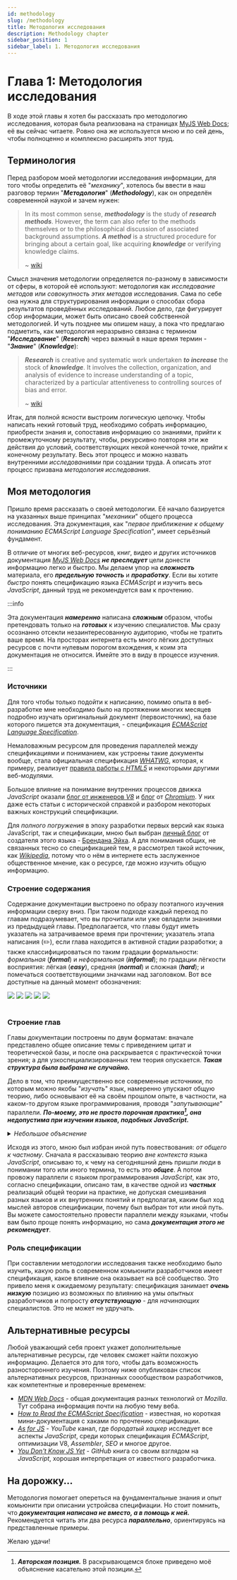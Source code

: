 ```yaml
---
id: methodology
slug: /methodology
title: Методология исследования
description: Methodology chapter
sidebar_position: 1
sidebar_label: 1. Методология исследования
---
```



<ChapterInfo type='informal' complexity='easy' time='9' />

# Глава 1: Методология исследования

В ходе этой главы я хотел бы рассказать про методологию исследования, которая была реализована на
страницах [MyJS Web Docs](https://github.com/denlove/myJS); её вы сейчас читаете. Ровно она же
используется мною и по сей день, чтобы полноценно и комплексно расширять этот труд.

## Терминология

Перед разбором моей методологии исследования информации, для того чтобы определить её "_механику_",
хотелось бы ввести в наш разговор термин "**_Методология_**" (**_Methodology_**), как он определён
современной наукой и зачем нужен:

> In its most common sense, **_methodology_** is the study of **_research methods_**. However, the
> term can also refer to the methods themselves or to the philosophical discussion of associated
> background assumptions. **_A method_** is a structured procedure for bringing about a certain
> goal, like acquiring **_knowledge_** or verifying knowledge claims.
>
> ~ [wiki](https://en.wikipedia.org/wiki/Methodology)

Смысл значения методологии определяется по-разному в зависимости от сферы, в которой её используют:
методология как _исследование методов_ или _совокупность этих методов_ исследования. Сама по себе
она нужна для структурирования информации о способах сбора результатов проведённых исследований.
Любое дело, где фигурирует сбор информации, может быть описано своей собственной методологией. И
чуть позднее мы опишем нашу, а пока что предлагаю подметить, как методология неразрывно связана с
термином "**_Исследование_**" (**_Reserch_**) через важный в наше время термин - "**_Знание_**"
(**_Knowledge_**):

> **_Research_** is creative and systematic work undertaken **_to increase_** the stock of
> **_knowledge_**. It involves the collection, organization, and analysis of evidence to increase
> understanding of a topic, characterized by a particular attentiveness to controlling sources of
> bias and error.
>
> ~ [wiki](https://en.wikipedia.org/wiki/Research)

Итак, для полной ясности выстроим логическую цепочку. Чтобы написать некий готовый труд, необходимо
собрать информацию, приобрести знания и, сопоставив информацию со знаниями, прийти к промежуточному
результату, чтобы, рекурсивно повторяя эти же действия до условий, соответствующих некой конечной
точке, прийти к конечному результату. Весь этот процесс и можно назвать внутренними _исследованиями_
при создании труда. А описать этот процесс призвана _методология исследования_.

## Моя методология

Пришло время рассказать о своей методологии. Её начало базируется на указанных выше принципах
"_механики_" общего процесса исследования. Эта документация, как "_первое приближение к общему
пониманию ECMAScript Language Specification_", имеет серьёзный фундамент.

В отличие от многих веб-ресурсов, книг, видео и других источников документация
[_MyJS Web Docs_](https://github.com/mjdocs/myJS) **_не преследует_** цели донести информацию легко
и быстро. Мы делаем упор на **_сложность_** материала, его **_предельную точность_** и
**_проработку_**. Если вы хотите _быстро_ понять спецификацию языка _ECMAScript_ и изучить весь
_JavaScript_, данный труд не рекомендуется вам к прочтению.

:::info

Эта документация **_намеренно_** написана **_сложным_** образом, чтобы претендовать только на
**_готовых_** к изучению специалистов. Мы сразу осознанно отсекли незаинтересованную аудиторию,
чтобы не тратить ваше время. На просторах интернета есть много лёгких доступных ресурсов с почти
нулевым порогом вхождения, к коим эта документация не относится. Имейте это в виду в процессе
изучения.

:::

### Источники

Для того чтобы только подойти к написанию, помимо опыта в веб-разработке мне необходимо было на
протяжении многих месяцев подробно изучать оригинальный документ (первоисточник), на базе которого
пишется эта документация, - спецификация
[_ECMAScript Language Specification_](https://tc39.es/ecma262/multipage/).

Немаловажным ресурсом для проведения параллелей между спецификациями и пониманием, как устроены
такие документы вообще, стала официальная спецификация [_WHATWG_](https://spec.whatwg.org/),
которая, к примеру, реализует [правила работы с _HTML5_](https://html.spec.whatwg.org/multipage/) и
некоторыми другими веб-модулями.

Большое влияние на понимание внутренних процессов движка _JavaScript_ оказали
[блог от инженеров _V8_](https://v8.dev/blog) и [блог](https://blog.chromium.org/) от
[_Chromium_](<https://en.wikipedia.org/wiki/Chromium_(web_browser)>). У них даже есть статьи с
исторической справкой и разбором некоторых важных конструкций спецификации.

Для _полного погружения_ в эпоху разработки первых версий как языка JavaScript, так и спецификации,
мною был выбран [личный блог](https://brendaneich.com/) от создателя этого языка -
[Брендана Эйха](https://en.wikipedia.org/wiki/Brendan_Eich). А для понимания общих, не связанных
тесно со спецификацией тем, я рассмотрел такой источник, как
[_Wikipedia_](https://www.wikipedia.org/), потому что о нём в интернете есть заслуженное
общественное мнение, как о ресурсе, где можно изучить общую информацию.

### Строение содержания

Содержание документации выстроено по образу поэтапного изучения информации сверху вниз. При таком
подходе каждый переход по главам подразумевает, что вы прочитали или уже овладели знаниями из
предыдущей главы. Предполагается, что главы будут иметь указатель на затрачиваемое время при
прочтении; указатель этапа написания (✏️), если глава находится в активной стадии разработки; а
также классифицироваться по таким градации формальности: _формальная_ (**_formal_**) и
_неформальная_ (**_informal_**); по градации лёгкости восприятия: лёгкая (**_easy_**), средняя
(**_normal_**) и сложная (**_hard_**); и помечаться соответствующими значками над заголовком. Вот
все доступные на данный момент обозначения:

<div style={{ display: 'flex', gap: '0.25rem', justifyContent: 'center' }}>
    <img src='/img/informal.svg' />
    <img src='/img/formal.svg' />
    <img src='/img/easy.svg' />
    <img src='/img/normal.svg' />
    <img src='/img/hard.svg' />
</div>
<br />

### Строение глав

Главы документации построены по двум форматам: вначале представлено общее описание темы с
приведением цитат и теоретической базы, и после она раскрывается с практической точки зрения; а для
узкоспециализированных тем теория опускается. **_Такая структура была выбрана не случайно._**

Дело в том, что преимущественно все современные источники, по которым можно якобы "_изучать_" язык,
намеренно упускают общую теорию, либо основывают её на своём прошлом опыте, в частности, на каком-то
другом языке программирования, проводя "_запутывающие_" параллели. **_По-моему, это не просто
порочная практика[^1], она недопустима при изучении языков, подобных JavaScript._**

<details>
<summary><i>Небольшое объяснение</i></summary>

Если в каком-нибудь языке компилируемом языке программирования при написании **_примитивного
значения_**, например, **_`'hello'` типа String_** вы имеете в виду _реальную строку данных_, для
которой сразу же было выделено место в памяти, и после говорите об этом в рамках другого, например,
интерпретируемого языка, проводя такую лёгкую параллель, то вынужден Вас удивить.

В случае использования на этом же примере языка JavaScript в условном _host environment_ типа
_браузера Google Chrome_, вы работаете **_не со строкой_**, а, по сути, **_с командой, обозначающей
отдельную самостоятельную сущность - StringLiteral Expression_**, проходящей через десятки
собственных проверок и алгоритмов, на выходе которых может получиться совсем не наша **_`'hello'`
типа String_**, но всё равно представляющая неявный **_идентификатор_**, ссылающийся в **_memory
heap_** (кучу) и указывающий в ней на некоторую **_структуру данных_**, имеющих внутри значение этой
строки (те самые данные).

И это всего лишь один пример поведения языка, отличного от некоторых других языков программирования,
на основании которого уже нельзя с уверенностью сравнивать или объяснять один из языков на примере
другого.

</details>

Исходя из этого, мною был избран иной путь повествования: _от общего к частному_. Сначала я
рассказываю теорию _вне контекста_ языка _JavaScript_, описываю то, к чему на сегодняшний день
пришли люди в понимании того или иного термина, то есть это **_общее_**. А потом провожу параллели с
языком программирования _JavaScript_, как это, согласно спецификации, описано там, в качестве одной
из **_частных_** реализаций общей теории на практике, не допуская смешивания разных языков и их
внутренних понятий и предполагая, каким был ход мыслей авторов спецификации, почему был выбран тот
или иной путь. Вы можете самостоятельно провести параллели между языками, чтобы вам было проще
понять информацию, но сама **_документация этого не рекомендует_**.

### Роль спецификации

При составлении методологии исследования также необходимо было изучить, какую роль в современном
комьюнити разработчиков имеет спецификация, какое влияние она оказывает на всё сообщество. Это
привело меня к ожидаемому результату: спецификация занимает **_очень низкую_** позицию из возможных
по влиянию на умы _опытных_ разработчиков и попросту **_отсутствующую_** - для _начинающих_
специалистов. Это не может не удручать.

## Альтернативные ресурсы

Любой уважающий себя проект укажет дополнительные альтернативные ресурсы, где человек сможет найти
похожую информацию. Делается это для того, чтобы дать возможность разностороннего изучения. Поэтому
ниже опубликован список альтернативных ресурсов, признанных соообществом разработчиков, как
компетентные и проверенные временем:

-   [_MDN Web Docs_](https://developer.mozilla.org/en-US/) - общая документация разных технологий от
    _Mozilla_. Тут собрана информация почти на любую тему веба.
-   [_How to Read the ECMAScript Specification_](https://timothygu.me/es-howto/) - известная, но
    короткая мини-документация с хаками по прочтению спецификации.
-   [_As for JS_](https://www.youtube.com/@AsForJS) - _YouTube_ канал, где _бородатый хацкер_
    исследует все аспекты _JavaScript_, среди которых спецификация _ECMAScript_, оптимизации V8,
    _Assembler_, _SEO_ и многое другое.
-   [_You Don't Know JS Yet_](https://github.com/getify/You-Dont-Know-JS/tree/2nd-ed) - _GitHub_
    книга со своим взглядом на _JavaScript_, хорошая интерпретация от известного разработчика.

## На дорожку...

Методология помогает опереться на фундаментальные знания и опыт комьюнити при описании устройсва
специфиации. Но стоит помнить, что **_документация написана не вместо, а в помощь к ней._**
Рекомендуется читать эти два ресурса **_параллельно_**, ориентируясь на представленные примеры.

Желаю удачи!

[^1]:
    **_Авторская позиция._** В раскрывающемся блоке приведено моё объяснение касательно этой
    позиции.
